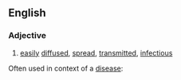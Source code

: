 ==English==

===Adjective===

# [[easily]] [[diffused]], [[spread]], [[transmitted]], [[infectious]]
Often used in context of a [[disease]]: